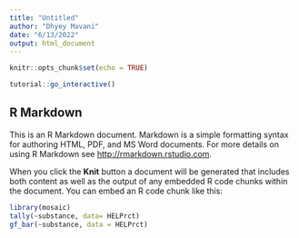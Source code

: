```yaml
---
title: "Untitled"
author: "Dhyey Mavani"
date: "6/13/2022"
output: html_document
---
```


```r

knitr::opts_chunk$set(echo = TRUE)
```

```r
tutorial::go_interactive()
```
## R Markdown

This is an R Markdown document. Markdown is a simple formatting syntax for authoring HTML, PDF, and MS Word documents. For more details on using R Markdown see <http://rmarkdown.rstudio.com>.

When you click the **Knit** button a document will be generated that includes both content as well as the output of any embedded R code chunks within the document. You can embed an R code chunk like this:

```r
library(mosaic)
tally(~substance, data= HELPrct)
gf_bar(~substance, data = HELPrct)
```
